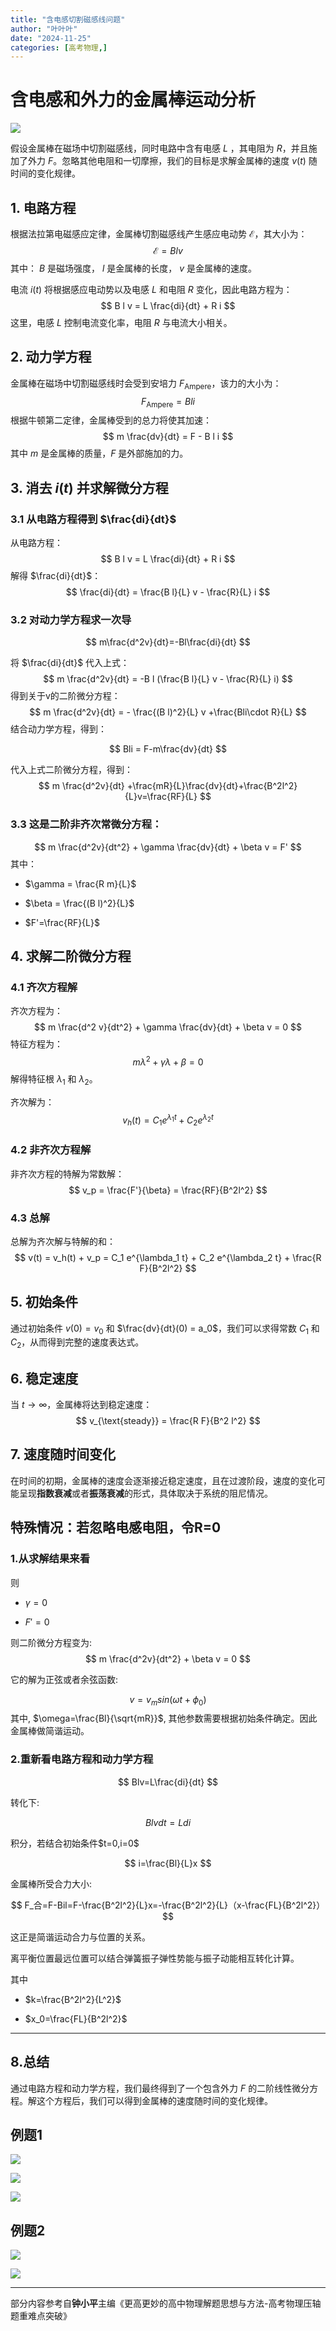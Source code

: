 ```yaml
---
title: "含电感切割磁感线问题"
author: "叶叶叶"
date: "2024-11-25"
categories: [高考物理,]
---
```


# 含电感和外力的金属棒运动分析

![](images/paste-2.png)

假设金属棒在磁场中切割磁感线，同时电路中含有电感 $L$ ，其电阻为 $R$，并且施加了外力 $F$。忽略其他电阻和一切摩擦，我们的目标是求解金属棒的速度 $v(t)$ 随时间的变化规律。

## 1. 电路方程

根据法拉第电磁感应定律，金属棒切割磁感线产生感应电动势 $\mathcal{E}$，其大小为： 
$$
\mathcal{E} = B l v
$$ 
其中： $B$ 是磁场强度， $l$ 是金属棒的长度， $v$ 是金属棒的速度。

电流 $i(t)$ 将根据感应电动势以及电感 $L$ 和电阻 $R$ 变化，因此电路方程为： 
$$
B l v = L \frac{di}{dt} + R i
$$ 这里，电感 $L$ 控制电流变化率，电阻 $R$ 与电流大小相关。

## 2. 动力学方程

金属棒在磁场中切割磁感线时会受到安培力 $F_{\text{Ampere}}$，该力的大小为： 
$$
F_{\text{Ampere}} = B l i
$$ 
根据牛顿第二定律，金属棒受到的总力将使其加速： 
$$
m \frac{dv}{dt} = F - B l i
$$ 
其中 $m$ 是金属棒的质量，$F$ 是外部施加的力。

## 3. 消去 $i(t)$ 并求解微分方程

### 3.1 从电路方程得到 $\frac{di}{dt}$

从电路方程： 
$$
B l v = L \frac{di}{dt} + R i
$$ 
解得 $\frac{di}{dt}$： 
$$
\frac{di}{dt} = \frac{B l}{L} v - \frac{R}{L} i
$$

### 3.2 对动力学方程求一次导

$$
m\frac{d^2v}{dt}=-Bl\frac{di}{dt}
$$

将 $\frac{di}{dt}$ 代入上式： 
$$
m \frac{d^2v}{dt} = -B l (\frac{B l}{L} v - \frac{R}{L} i)
$$ 
得到关于v的二阶微分方程： 
$$
m \frac{d^2v}{dt} = - \frac{(B l)^2}{L} v +\frac{Bli\cdot R}{L}
$$ 结合动力学方程，得到：

$$
Bli = F-m\frac{dv}{dt}
$$

代入上式二阶微分方程，得到： 
$$
m \frac{d^2v}{dt} +\frac{mR}{L}\frac{dv}{dt}+\frac{B^2l^2}{L}v=\frac{RF}{L}
$$

### 3.3 这是二阶非齐次常微分方程： 
$$
m \frac{d^2v}{dt^2} + \gamma \frac{dv}{dt} + \beta v = F'
$$ 
其中：

-   $\gamma = \frac{R m}{L}$

-   $\beta = \frac{(B l)^2}{L}$

-   $F'=\frac{RF}{L}$

## 4. 求解二阶微分方程

### 4.1 齐次方程解

齐次方程为： 
$$
m \frac{d^2 v}{dt^2} + \gamma \frac{dv}{dt} + \beta v = 0
$$ 
特征方程为： 
$$
m \lambda^2 + \gamma \lambda + \beta = 0
$$ 解得特征根 $\lambda_1$ 和 $\lambda_2$。

齐次解为： 
$$
v_h(t) = C_1 e^{\lambda_1 t} + C_2 e^{\lambda_2 t}
$$

### 4.2 非齐次方程解

非齐次方程的特解为常数解： 
$$
v_p = \frac{F'}{\beta} = \frac{RF}{B^2l^2}
$$

### 4.3 总解

总解为齐次解与特解的和： 
$$
v(t) = v_h(t) + v_p = C_1 e^{\lambda_1 t} + C_2 e^{\lambda_2 t} + \frac{R F}{B^2l^2}
$$

## 5. 初始条件

通过初始条件 $v(0) = v_0$ 和 $\frac{dv}{dt}(0) = a_0$，我们可以求得常数 $C_1$ 和 $C_2$，从而得到完整的速度表达式。

## 6. 稳定速度

当 $t \to \infty$，金属棒将达到稳定速度： 
$$
v_{\text{steady}} = \frac{R F}{B^2 l^2}
$$

## 7. 速度随时间变化

在时间的初期，金属棒的速度会逐渐接近稳定速度，且在过渡阶段，速度的变化可能呈现**指数衰减**或者**振荡衰减**的形式，具体取决于系统的阻尼情况。

## 特殊情况：若忽略电感电阻，令R=0

### 1.从求解结果来看

则

-   $\gamma=0$

-   $F'=0$

则二阶微分方程变为:
$$
m \frac{d^2v}{dt^2}  + \beta v = 0
$$

它的解为正弦或者余弦函数:

$$
v=v_m sin(\omega t+\phi_0)
$$ 
其中, $\omega=\frac{Bl}{\sqrt{mR}}$, 其他参数需要根据初始条件确定。因此金属棒做简谐运动。

### 2.重新看电路方程和动力学方程

$$
Blv=L\frac{di}{dt}
$$

转化下:

$$
Blv dt = Ldi
$$

积分，若结合初始条件\$t=0,i=0\$

$$
i=\frac{Bl}{L}x
$$

金属棒所受合力大小:

$$
F_合=F-Bil=F-\frac{B^2l^2}{L}x=-\frac{B^2l^2}{L}（x-\frac{FL}{B^2l^2}）
$$

这正是简谐运动合力与位置的关系。

离平衡位置最远位置可以结合弹簧振子弹性势能与振子动能相互转化计算。

其中

-   $k=\frac{B^2l^2}{L^2}$

-   $x_0=\frac{FL}{B^2l^2}$

------------------------------------------------------------------------

## 8.总结

通过电路方程和动力学方程，我们最终得到了一个包含外力 $F$ 的二阶线性微分方程。解这个方程后，我们可以得到金属棒的速度随时间的变化规律。

## 例题1

![](images/paste-2.png)

![](images/paste-3.png)

![](images/paste-4.png)

## 例题2

![](images/paste-5.png)

![](images/paste-6.png)

------------------------------------------------------------------------

部分内容参考自**钟小平**主编《更高更妙的高中物理解题思想与方法-高考物理压轴题重难点突破》